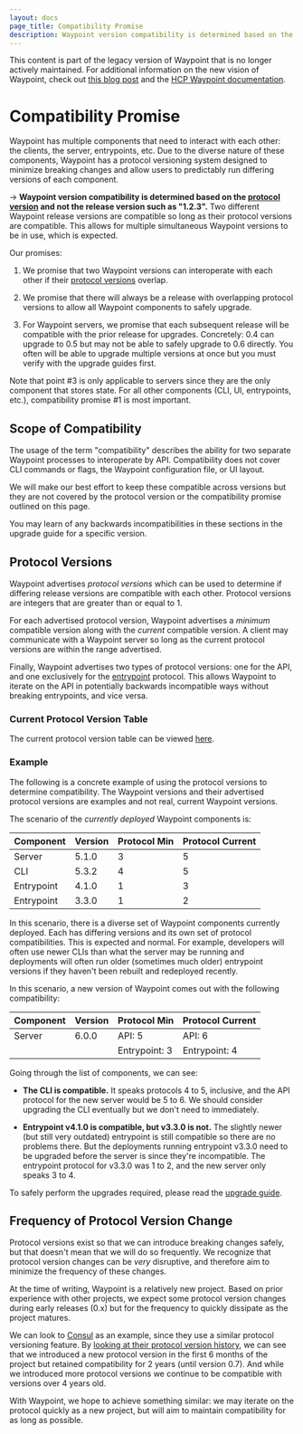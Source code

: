 ```yaml
---
layout: docs
page_title: Compatibility Promise
description: Waypoint version compatibility is determined based on the protocol version and not the release version such as "1.2.3". Two different Waypoint release versions are compatible so long as their protocol versions are compatible.
---
```


<Warning>

This content is part of the legacy version of Waypoint that is no longer actively maintained. For additional information on the new vision of Waypoint, check out [this blog post](https://www.hashicorp.com/blog/a-new-vision-for-hcp-waypoint) and the [HCP Waypoint documentation](/hcp/docs/waypoint).

</Warning>

# Compatibility Promise

Waypoint has multiple components that need to interact with each other:
the clients, the server, entrypoints, etc. Due to the diverse nature of these
components, Waypoint has a protocol versioning system designed to minimize
breaking changes and allow users to predictably run differing versions of
each component.

-> **Waypoint version compatibility is determined based on the
[protocol version](#protocol-versions) and not the release version such
as "1.2.3".** Two different Waypoint release versions are compatible so
long as their protocol versions are compatible. This allows for multiple
simultaneous Waypoint versions to be in use, which is expected.

Our promises:

1. We promise that two Waypoint versions can interoperate with each other if their
   [protocol versions](#protocol-versions) overlap.

2. We promise that there will always be a release with overlapping protocol
   versions to allow all Waypoint components to safely upgrade.

3. For Waypoint servers, we promise that each subsequent release will be compatible with the
   prior release for upgrades. Concretely: 0.4 can upgrade to 0.5 but
   may not be able to safely upgrade to 0.6 directly. You often will be
   able to upgrade multiple versions at once but you must verify with the
   upgrade guides first.

Note that point #3 is only applicable to servers since they are the only
component that stores state. For all other components (CLI, UI, entrypoints,
etc.), compatibility promise #1 is most important.

## Scope of Compatibility

The usage of the term "compatibility" describes the ability for two
separate Waypoint processes to interoperate by API. Compatibility does
not cover CLI commands or flags, the Waypoint configuration file, or UI
layout.

We will make our best effort to keep these compatible across versions
but they are not covered by the protocol version or the compatibility
promise outlined on this page.

You may learn of any backwards incompatibilities in these sections
in the upgrade guide for a specific version.

## Protocol Versions

Waypoint advertises _protocol versions_ which can be used to determine
if differing release versions are compatible with each other. Protocol
versions are integers that are greater than or equal to 1.

For each advertised protocol version, Waypoint advertises a _minimum_
compatible version along with the _current_ compatible version. A client
may communicate with a Waypoint server so long as the current protocol
versions are within the range advertised.

Finally, Waypoint advertises two types of protocol versions: one for
the API, and one exclusively for the [entrypoint](/waypoint/docs/entrypoint) protocol.
This allows Waypoint to iterate on the API in potentially backwards
incompatible ways without breaking entrypoints, and vice versa.

### Current Protocol Version Table

The current protocol version table can be viewed [here](/waypoint/docs/upgrading/protocol-table).

### Example

The following is a concrete example of using the protocol versions to
determine compatibility. The Waypoint versions and their advertised protocol
versions are examples and not real, current Waypoint versions.

The scenario of the _currently deployed_ Waypoint components is:

| Component  | Version | Protocol Min | Protocol Current |
| ---------- | ------- | ------------ | ---------------- |
| Server     | 5.1.0   | 3            | 5                |
| CLI        | 5.3.2   | 4            | 5                |
| Entrypoint | 4.1.0   | 1            | 3                |
| Entrypoint | 3.3.0   | 1            | 2                |

In this scenario, there is a diverse set of Waypoint components currently
deployed. Each has differing versions and its own set of protocol compatibilities.
This is expected and normal. For example, developers will often use newer
CLIs than what the server may be running and deployments will often run older
(sometimes much older) entrypoint versions if they haven't been rebuilt and
redeployed recently.

In this scenario, a new version of Waypoint comes out with the following compatibility:

| Component | Version | Protocol Min  | Protocol Current |
| --------- | ------- | ------------- | ---------------- |
| Server    | 6.0.0   | API: 5        | API: 6           |
|           |         | Entrypoint: 3 | Entrypoint: 4    |

Going through the list of components, we can see:

- **The CLI is compatible.** It speaks protocols 4 to 5, inclusive, and the
  API protocol for the new server would be 5 to 6. We should consider
  upgrading the CLI eventually but we don't need to immediately.

- **Entrypoint v4.1.0 is compatible, but v3.3.0 is not.** The slightly
  newer (but still very outdated) entrypoint is still compatible so there
  are no problems there. But the deployments running entrypoint v3.3.0
  need to be upgraded before the server is since they're incompatible.
  The entrypoint protocol for v3.3.0 was 1 to 2, and the new server
  only speaks 3 to 4.

To safely perform the upgrades required, please read the
[upgrade guide](/waypoint/docs/upgrading).

## Frequency of Protocol Version Change

Protocol versions exist so that we can introduce breaking changes safely,
but that doesn't mean that we will do so frequently. We recognize that protocol
version changes can be _very_ disruptive, and therefore aim to minimize
the frequency of these changes.

At the time of writing, Waypoint is a relatively new project. Based on
prior experience with other projects, we expect some protocol version changes
during early releases (0.x) but for the frequency to quickly dissipate as
the project matures.

We can look to [Consul](/consul) as an example, since they use
a similar protocol versioning feature. By
[looking at their protocol version history](/consul/docs/upgrading/compatibility),
we can see that we introduced a new protocol version in the first 6 months
of the project but retained compatibility for 2 years (until version 0.7).
And while we introduced more protocol versions we continue to be compatible
with versions over 4 years old.

With Waypoint, we hope to achieve something similar: we may iterate on the
protocol quickly as a new project, but will aim to maintain compatibility
for as long as possible.
